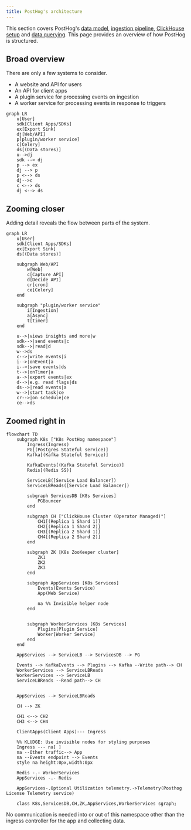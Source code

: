 ```yaml
---
title: PostHog's architecture
---
```


This section covers PostHog's [data model](/docs/how-posthog-works/data-model), [ingestion pipeline](/docs/how-posthog-works/ingestion-pipeline), [ClickHouse setup](/docs/how-posthog-works/clickhouse) and [data querying](/docs/how-posthog-works/queries). This page provides an overview of how PostHog is structured.

## Broad overview

There are only a few systems to consider. 

- A website and API for users
- An API for client apps
- A plugin service for processing events on ingestion
- A worker service for processing events in response to triggers

```mermaid
graph LR
    u[User]
    sdk[Client Apps/SDKs]
    ex[Export Sink]
    dj[Web/API]
    p[plugin/worker service]
    c[Celery]
    ds[(Data stores)]
    u-->dj
    sdk --> dj
    p --> ex
    dj --> p
    p <--> ds
    dj-->c
    c <--> ds
    dj <--> ds
```

## Zooming closer

Adding detail reveals the flow between parts of the system.

```mermaid
graph LR
    u[User]
    sdk[Client Apps/SDKs]
    ex[Export Sink]
    ds[(Data stores)]

    subgraph Web/API
        w[Web]
        c[Capture API]
        d[Decide API]
        cr[cron]
        ce[Celery]
    end

    subgraph "plugin/worker service"
        i[Ingestion]
        a[Async]
        t[timer]
    end

    u-->|views insights and more|w
    sdk-->|send events|c
    sdk-->|read|d
    w-->ds
    c-->|write events|i
    i-->|onEvent|a
    i-->|save events|ds
    t-->|onTimer|a
    a-->|export events|ex
    d-->|e.g. read flags|ds
    ds-->|read events|a
    w-->|start task|ce
    cr-->|on schedule|ce
    ce-->ds
```

## Zoomed right in

```mermaid
flowchart TD
    subgraph K8s ["K8s PostHog namespace"]
        Ingress(Ingress)
        PG[(Postgres Stateful service)]
        Kafka[(Kafka Stateful Service)]

        KafkaEvents[(Kafka Stateful Service)]
        Redis[(Redis SS)]

        ServiceLB([Service Load Balancer])
        ServiceLBReads([Service Load Balancer])

        subgraph ServicesDB [K8s Services]
            PGBouncer
        end

        subgraph CH ["ClickHouse Cluster (Operator Managed)"]
            CH1[(Replica 1 Shard 1)]
            CH2[(Replica 1 Shard 2)]
            CH3[(Replica 2 Shard 1)]
            CH4[(Replica 2 Shard 2)]
        end

        subgraph ZK [K8s ZooKeeper cluster]
            ZK1
            ZK2
            ZK3
        end

        subgraph AppServices [K8s Services]
            Events(Events Service)
            App(Web Service)

            na %% Invisible helper node
        end


        subgraph WorkerServices [K8s Services]
            Plugins[Plugin Service]
            Worker[Worker Service]
        end
    end

    AppServices --> ServiceLB --> ServicesDB --> PG

    Events --> KafkaEvents --> Plugins --> Kafka --Write path--> CH
    WorkerServices --> ServiceLBReads
    WorkerServices --> ServiceLB
    ServiceLBReads --Read path--> CH


    AppServices --> ServiceLBReads

    CH --> ZK

    CH1 <--> CH2
    CH3 <--> CH4

    ClientApps(Client Apps)--- Ingress

    %% KLUDGE: Use invisible nodes for styling purposes
    Ingress --- na[ ]
    na --Other traffic--> App
    na --Events endpoint --> Events
    style na height:0px,width:0px

    Redis -.- WorkerServices
    AppServices -.- Redis

    AppServices-.Optional Utilization telemetry.->Telemetry(Posthog License Telemetry service)

    class K8s,ServicesDB,CH,ZK,AppServices,WorkerServices sgraph;
```

No communication is needed into or out of this namespace other than the ingress controller for the app and collecting data.
